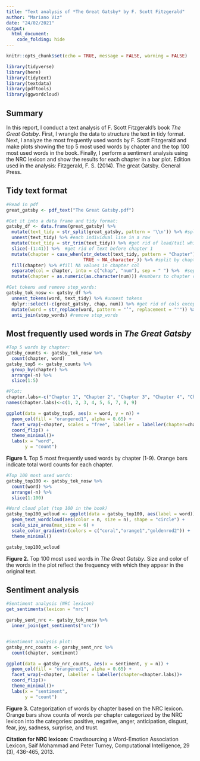 ```yaml
---
title: "Text analysis of *The Great Gatsby* by F. Scott Fitzgerald"
author: "Mariano Viz"
date: "24/02/2021"
output: 
  html_document:
    code_folding: hide
---
```


```r
knitr::opts_chunk$set(echo = TRUE, message = FALSE, warning = FALSE)

library(tidyverse)
library(here)
library(tidytext)
library(textdata)
library(pdftools)
library(ggwordcloud)

```

## Summary
In this report, I conduct a text analysis of F. Scott Fitzgerald's book *The Great Gatsby*. First, I wrangle the data to structure the text in tidy format. Next, I analyze the most frequently used words by F. Scott Fitzgerald and make plots showing the top 5 most used words by chapter and the top 100 most used words in the book. Finally, I perform a sentiment analysis using the NRC lexicon and show the results for each chapter in a bar plot. Edition used in the analysis: Fitzgerald, F. S. (2014). The great Gatsby. General Press.

## Tidy text format

```r
#Read in pdf
great_gatsby <- pdf_text("The Great Gatsby.pdf")

#Get it into a data frame and tidy format:
gatsby_df <- data.frame(great_gatsby) %>% 
  mutate(text_tidy = str_split(great_gatsby, pattern = '\\n')) %>% #split by line
  unnest(text_tidy) %>% #each individual line in a row
  mutate(text_tidy = str_trim(text_tidy)) %>% #get rid of lead/tail whitespace
  slice(-(1:41)) %>%  #get rid of text before chapter 1
  mutate(chapter = case_when(str_detect(text_tidy, pattern = "Chapter") ~ text_tidy,
                             TRUE ~ NA_character_)) %>% #split by chapter (grouping variable) 
  fill(chapter) %>% #fill NA values in chapter col 
  separate(col = chapter, into = c("chap", "num"), sep = " ") %>%  #separate chapter number
  mutate(chapter = as.numeric(as.character(num))) #numbers to chapter col in class numeric

#Get tokens and remove stop_words:
gatsby_tok_nosw <- gatsby_df %>% 
  unnest_tokens(word, text_tidy) %>% #unnest tokens
  dplyr::select(-c(great_gatsby, chap, num)) %>% #get rid of cols except for 'chapter' and 'word'
  mutate(word = str_replace(word, pattern = "’", replacement = "'")) %>% #replace ’ with ' (in stop_word words appear with ' instead of ’ -e.g.: don't != don’t)
  anti_join(stop_words) #remove stop_words

```



## Most frequently used words in *The Great Gatsby*

```r
#Top 5 words by chapter:
gatsby_counts <- gatsby_tok_nosw %>% 
  count(chapter, word)
gatsby_top5 <- gatsby_counts %>% 
  group_by(chapter) %>% 
  arrange(-n) %>% 
  slice(1:5)

#Plot:
chapter.labs<-c("Chapter 1", "Chapter 2", "Chapter 3", "Chapter 4", "Chapter 5", "Chapter 6", "Chapter 7", "Chapter 8", "Chapter 9")
names(chapter.labs)<-c(1, 2, 3, 4, 5, 6, 7, 8, 9)

ggplot(data = gatsby_top5, aes(x = word, y = n)) +
  geom_col(fill = "orangered1", alpha = 0.65) +
  facet_wrap(~chapter, scales = "free", labeller = labeller(chapter=chapter.labs)) +
  coord_flip() +
  theme_minimal()+
  labs(x = "word",
       y = "count")

```

**Figure 1.** Top 5 most frequently used words by chapter (1-9). Orange bars indicate total word counts for each chapter.




```r
#Top 100 most used words:
gatsby_top100 <- gatsby_tok_nosw %>% 
  count(word) %>% 
  arrange(-n) %>% 
  slice(1:100)

#Word cloud plot (top 100 in the book)
gatsby_top100_wcloud <- ggplot(data = gatsby_top100, aes(label = word)) +
  geom_text_wordcloud(aes(color = n, size = n), shape = "circle") +
  scale_size_area(max_size = 6) +
  scale_color_gradientn(colors = c("coral","orange1","goldenrod2")) +
  theme_minimal()

gatsby_top100_wcloud

```

**Figure 2.** Top 100 most used words in *The Great Gatsby*. Size and color of the words in the plot reflect the frequency with which they appear in the original text.


## Sentiment analysis



```r
#Sentiment analysis (NRC lexicon)
get_sentiments(lexicon = "nrc")

garsby_sent_nrc <- gatsby_tok_nosw %>% 
  inner_join(get_sentiments("nrc"))



```


```r
#Sentiment analysis plot:
gatsby_nrc_counts <- garsby_sent_nrc %>% 
  count(chapter, sentiment)

ggplot(data = gatsby_nrc_counts, aes(x = sentiment, y = n)) +
  geom_col(fill = "orangered1", alpha = 0.65) +
  facet_wrap(~chapter, labeller = labeller(chapter=chapter.labs))+
  coord_flip()+
  theme_minimal()+
  labs(x = "sentiment",
       y = "count")

```

**Figure 3.** Categorization of words by chapter based on the NRC lexicon. Orange bars show counts of words per chapter categorized by the NRC lexicon into the categories: positive, negative, anger, anticipation, disgust, fear, joy, sadness, surprise, and trust. 

**Citation for NRC lexicon**: Crowdsourcing a Word-Emotion Association Lexicon, Saif Mohammad and Peter Turney, Computational Intelligence, 29 (3), 436-465, 2013.







